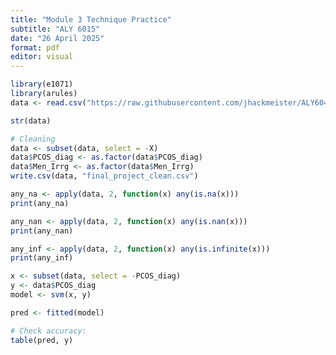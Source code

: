 ```yaml
---
title: "Module 3 Technique Practice"
subtitle: "ALY 6015"
date: "26 April 2025"
format: pdf
editor: visual
---
```


\newpage

```r
library(e1071)
library(arules)
data <- read.csv("https://raw.githubusercontent.com/jhackmeister/ALY6040/refs/heads/main/Final%20Project/final_project_clean.csv")
```

```r
str(data)
```

```r
# Cleaning
data <- subset(data, select = -X)
data$PCOS_diag <- as.factor(data$PCOS_diag)
data$Men_Irrg <- as.factor(data$Men_Irrg)
write.csv(data, "final_project_clean.csv")
```

```r
any_na <- apply(data, 2, function(x) any(is.na(x)))
print(any_na)

any_nan <- apply(data, 2, function(x) any(is.nan(x)))
print(any_nan)

any_inf <- apply(data, 2, function(x) any(is.infinite(x)))
print(any_inf)
```

```r
x <- subset(data, select = -PCOS_diag)
y <- data$PCOS_diag
model <- svm(x, y)
```

```r
pred <- fitted(model)

# Check accuracy:
table(pred, y)
```
